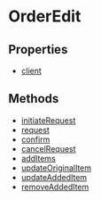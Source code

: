 
# OrderEdit

## Properties

- [client](../../OrderEdit/properties/js_sdk.admin.OrderEdit.client/page.mdx)

## Methods

- [initiateRequest](../../OrderEdit/methods/js_sdk.admin.OrderEdit.initiateRequest/page.mdx)
- [request](../../OrderEdit/methods/js_sdk.admin.OrderEdit.request/page.mdx)
- [confirm](../../OrderEdit/methods/js_sdk.admin.OrderEdit.confirm/page.mdx)
- [cancelRequest](../../OrderEdit/methods/js_sdk.admin.OrderEdit.cancelRequest/page.mdx)
- [addItems](../../OrderEdit/methods/js_sdk.admin.OrderEdit.addItems/page.mdx)
- [updateOriginalItem](../../OrderEdit/methods/js_sdk.admin.OrderEdit.updateOriginalItem/page.mdx)
- [updateAddedItem](../../OrderEdit/methods/js_sdk.admin.OrderEdit.updateAddedItem/page.mdx)
- [removeAddedItem](../../OrderEdit/methods/js_sdk.admin.OrderEdit.removeAddedItem/page.mdx)
